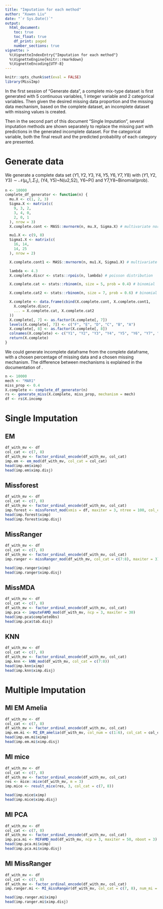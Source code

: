 ---
title: "Imputation for each method"
author: "Xuwen Liu"
date: "`r Sys.Date()`"
output:
  html_document:
    toc: true
    toc_float: true
    df_print: paged
    number_sections: true
vignette: >
  %\VignetteIndexEntry{"Imputation for each method"}
  %\VignetteEngine{knitr::rmarkdown}
  %\VignetteEncoding{UTF-8}
---

```{r dependencies, message=FALSE, warning=FALSE}
knitr::opts_chunk$set(eval = FALSE)
library(MissImp)
```

In the first session of "Generate data", a complete mix-type dataset is first generated with 5 continuous variables, 1 integer variable and 2 categorical variables. Then given the desired missing data proportion and the missing data mechanism, based on the complete dataset, an incomplete dataset with missing values is created. 

Then in the second part of this document "Single Imputation", several imputation methods are shown separately to replace the missing part with predictions in the generated incomplete dataset. For the categorical variable, both the final result and the predicted probability of each category are presented. 

# Generate data

We generate a complete data set $(Y1, Y2, Y3, Y4, Y5, Y6, Y7, Y8)$ with $(Y1, Y2, Y3) \sim \mathcal{N}(\mu_u1, \Sigma_1)$, (Y4, Y5)~N(u2,S2), Y6~P(\lambda) and Y7,Y8~Binomial(prob). 

```{r Generate_complete_dataframe}
n <- 10000
complete_df_generator <- function(n) {
  mu.X <- c(1, 2, 3)
  Sigma.X <- matrix(c(
    9, 3, 2,
    3, 4, 0,
    2, 0, 1
  ), nrow = 3)
  X.complete.cont <- MASS::mvrnorm(n, mu.X, Sigma.X) # multivariate normal distribution

  mu1.X <- c(9, 8)
  Sigma1.X <- matrix(c(
    16, 14,
    14, 25
  ), nrow = 2)

  X.complete.cont1 <- MASS::mvrnorm(n, mu1.X, Sigma1.X) # multivariate normal distribution

  lambda <- 4.3
  X.complete.discr <- stats::rpois(n, lambda) # poisson distribution

  X.complete.cat <- stats::rbinom(n, size = 5, prob = 0.4) # binomial

  X.complete.cat2 <- stats::rbinom(n, size = 7, prob = 0.6) # binomial

  X.complete <- data.frame(cbind(X.complete.cont, X.complete.cont1,
    X.complete.discr,
    ... = X.complete.cat, X.complete.cat2
  ))
  X.complete[, 7] <- as.factor(X.complete[, 7])
  levels(X.complete[, 7]) <- c("F", "E", "D", "C", "B", "A")
  X.complete[, 8] <- as.factor(X.complete[, 8])
  colnames(X.complete) <- c("Y1", "Y2", "Y3", "Y4", "Y5", "Y6", "Y7", "Y8")
  return(X.complete)
}
```

We could generate incomplete dataframe from the complete dataframe, with a chosen percentage of missing data and a chosen missing mechanism. The difference between mechanisms is explained in the documentation of \code{generate_miss}.

```{r add_missingness}
n <- 10000
mech <- "MAR1"
miss_prop <- 0.4
X.complete <- complete_df_generator(n)
rs <- generate_miss(X.complete, miss_prop, mechanism = mech)
df <- rs$X.incomp
```


# Single Imputation

## EM

```{r em}
df_with_mv <- df
col_cat <- c(7, 8)
df_with_mv <- factor_ordinal_encode(df_with_mv, col_cat)
imp.em <- em_mod(df_with_mv, col_cat = col_cat)
head(imp.em$ximp)
head(imp.em$ximp.disj)
```



## Missforest

```{r MissForest_boot}
df_with_mv <- df
col_cat <- c(7, 8)
df_with_mv <- factor_ordinal_encode(df_with_mv, col_cat)
imp.forest <- missForest_mod(xmis = df, maxiter = 3, ntree = 100, col_cat = col_cat)
head(imp.forest$ximp)
head(imp.forest$ximp.disj)
```


## MissRanger

```{r MissRanger}
df_with_mv <- df
col_cat <- c(7, 8)
df_with_mv <- factor_ordinal_encode(df_with_mv, col_cat)
imp.ranger <- missRanger_mod(df_with_mv, col_cat = c(7:8), maxiter = 3)

head(imp.ranger$ximp)
head(imp.ranger$ximp.disj)
```

## MissMDA

```{r MissMDA}
df_with_mv <- df
col_cat <- c(7, 8)
df_with_mv <- factor_ordinal_encode(df_with_mv, col_cat)
imp.pca <- imputeFAMD_mod(df_with_mv, ncp = 3, maxiter = 30)
head(imp.pca$completeObs)
head(imp.pca$tab.disj)
```

## KNN

```{r kNN}
df_with_mv <- df
col_cat <- c(7, 8)
df_with_mv <- factor_ordinal_encode(df_with_mv, col_cat)
imp.knn <- kNN_mod(df_with_mv, col_cat = c(7:8))
head(imp.knn$ximp)
head(imp.knn$ximp.disj)
```



# Multiple Imputation

## MI EM Amelia

```{r MIEM}
df_with_mv <- df
col_cat <- c(7, 8)
df_with_mv <- factor_ordinal_encode(df_with_mv, col_cat)
imp.em.mi <- MI_EM_amelia(df_with_mv, col_num = c(1:6), col_cat = col_cat, num_imp = 3)
head(imp.em.mi$ximp)
head(imp.em.mi$ximp.disj)
```

## MI mice

```{r mice}
df_with_mv <- df
col_cat <- c(7, 8)
df_with_mv <- factor_ordinal_encode(df_with_mv, col_cat)
res <- mice::mice(df_with_mv, m = 3)
imp.mice <- result_mice(res, 3, col_cat = c(7, 8))

head(imp.mice$ximp)
head(imp.mice$ximp.disj)
```



## MI PCA

```{r MIPCA}
df_with_mv <- df
col_cat <- c(7, 8)
df_with_mv <- factor_ordinal_encode(df_with_mv, col_cat)
imp.pca.mi <- MIFAMD_mod(df_with_mv, ncp = 3, maxiter = 50, nboot = 3)
head(imp.pca.mi$ximp)
head(imp.pca.mi$ximp.disj)
```

## MI MissRanger

```{r MI Ranger}
df_with_mv <- df
col_cat <- c(7, 8)
df_with_mv <- factor_ordinal_encode(df_with_mv, col_cat)
imp.ranger.mi <- MI_missRanger(df_with_mv, col_cat = c(7, 8), num_mi = 3)

head(imp.ranger.mi$ximp)
head(imp.ranger.mi$ximp.disj)
```



